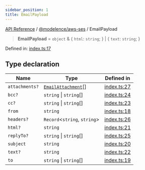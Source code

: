```yaml
---
sidebar_position: 1
title: EmailPayload
---
```


[API Reference](/api-reference/@modelence/aws-ses/type-aliases/../../../index) / [@modelence/aws-ses](/api-reference/@modelence/aws-ses/type-aliases/../index) / EmailPayload

> **EmailPayload** = `object` & \{ `html`: `string`; \} \| \{ `text`: `string`; \}

Defined in: [index.ts:17](https://github.com/modelence/modelence/blob/6663125b900e7f882bd1059aea6a268e42244b3a/packages/aws-ses/src/index.ts#L17)

## Type declaration

| Name | Type | Defined in |
| ------ | ------ | ------ |
| `attachments?` | [`EmailAttachment`](/api-reference/@modelence/aws-ses/type-aliases/EmailAttachment)[] | [index.ts:27](https://github.com/modelence/modelence/blob/6663125b900e7f882bd1059aea6a268e42244b3a/packages/aws-ses/src/index.ts#L27) |
| `bcc?` | `string` \| `string`[] | [index.ts:24](https://github.com/modelence/modelence/blob/6663125b900e7f882bd1059aea6a268e42244b3a/packages/aws-ses/src/index.ts#L24) |
| `cc?` | `string` \| `string`[] | [index.ts:23](https://github.com/modelence/modelence/blob/6663125b900e7f882bd1059aea6a268e42244b3a/packages/aws-ses/src/index.ts#L23) |
| `from` | `string` | [index.ts:18](https://github.com/modelence/modelence/blob/6663125b900e7f882bd1059aea6a268e42244b3a/packages/aws-ses/src/index.ts#L18) |
| `headers?` | `Record`\<`string`, `string`\> | [index.ts:26](https://github.com/modelence/modelence/blob/6663125b900e7f882bd1059aea6a268e42244b3a/packages/aws-ses/src/index.ts#L26) |
| `html?` | `string` | [index.ts:21](https://github.com/modelence/modelence/blob/6663125b900e7f882bd1059aea6a268e42244b3a/packages/aws-ses/src/index.ts#L21) |
| `replyTo?` | `string` \| `string`[] | [index.ts:25](https://github.com/modelence/modelence/blob/6663125b900e7f882bd1059aea6a268e42244b3a/packages/aws-ses/src/index.ts#L25) |
| `subject` | `string` | [index.ts:20](https://github.com/modelence/modelence/blob/6663125b900e7f882bd1059aea6a268e42244b3a/packages/aws-ses/src/index.ts#L20) |
| `text?` | `string` | [index.ts:22](https://github.com/modelence/modelence/blob/6663125b900e7f882bd1059aea6a268e42244b3a/packages/aws-ses/src/index.ts#L22) |
| `to` | `string` \| `string`[] | [index.ts:19](https://github.com/modelence/modelence/blob/6663125b900e7f882bd1059aea6a268e42244b3a/packages/aws-ses/src/index.ts#L19) |
